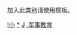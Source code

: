 {{hiddencat}}
加入此类别请使用{{tl|军事教育小作品}}模板。

[[Category:军事教育|!小]]
[[Category:教育小作品|*{{PAGENAME}}]]
[[Category:小作品类别|J{{PAGENAME}}]]
[[Category:军事小作品|.军事教育]]